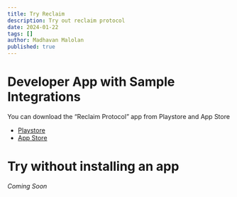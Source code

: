 ```yaml
---
title: Try Reclaim
description: Try out reclaim protocol
date: 2024-01-22
tags: []
author: Madhavan Malolan
published: true
---
```


# Developer App with Sample Integrations

You can download the “Reclaim Protocol” app from Playstore and App Store

- [Playstore](https://play.google.com/store/apps/details?id=com.reclaim.protocol)
- [App Store](https://apps.apple.com/in/app/reclaim-protocol/id6475267895)

# Try without installing an app

_Coming Soon_
